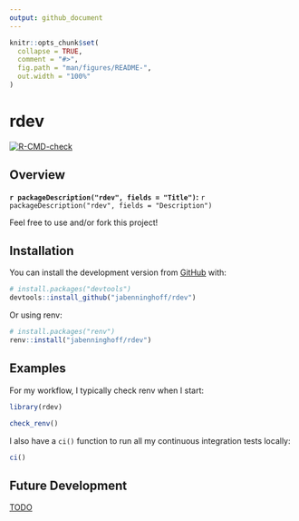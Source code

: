 ```yaml
---
output: github_document
---
```


<!-- README.md is generated from README.Rmd. Please edit that file -->

```r
knitr::opts_chunk$set(
  collapse = TRUE,
  comment = "#>",
  fig.path = "man/figures/README-",
  out.width = "100%"
)
```

# rdev

<!-- badges: start -->
[![R-CMD-check](https://github.com/jabenninghoff/rdev/workflows/R-CMD-check/badge.svg)](https://github.com/jabenninghoff/rdev/actions)
<!-- badges: end -->

## Overview

**`r packageDescription("rdev", fields = "Title")`:** `r packageDescription("rdev", fields = "Description")`

Feel free to use and/or fork this project!

## Installation

You can install the development version from [GitHub](https://github.com/) with:

``` r
# install.packages("devtools")
devtools::install_github("jabenninghoff/rdev")
```

Or using renv:

``` r
# install.packages("renv")
renv::install("jabenninghoff/rdev")
```

## Examples

For my workflow, I typically check renv when I start:

```r
library(rdev)

check_renv()
```

I also have a `ci()` function to run all my continuous integration tests locally:

```r
ci()
```

## Future Development

[TODO](TODO.md)
